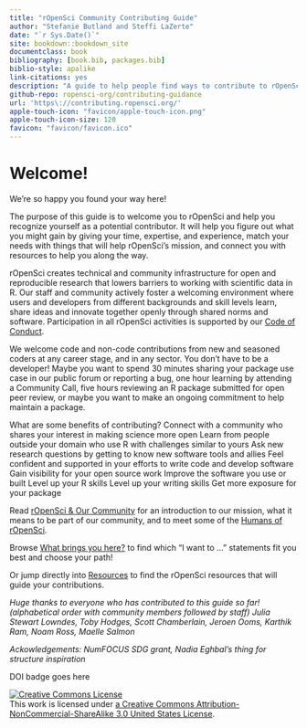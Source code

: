 ```yaml
--- 
title: "rOpenSci Community Contributing Guide"
author: "Stefanie Butland and Steffi LaZerte"
date: "`r Sys.Date()`"
site: bookdown::bookdown_site
documentclass: book
bibliography: [book.bib, packages.bib]
biblio-style: apalike
link-citations: yes
description: "A guide to help people find ways to contribute to rOpenSci"
github-repo: ropensci-org/contributing-guidance
url: 'https\://contributing.ropensci.org/'
apple-touch-icon: "favicon/apple-touch-icon.png"
apple-touch-icon-size: 120
favicon: "favicon/favicon.ico"
---
```

# Welcome! {-}

We’re so happy you found your way here!

The purpose of this guide is to welcome you to rOpenSci and help you recognize yourself as a potential contributor. It will help you figure out what you might gain by giving your time, expertise, and experience, match your needs with things that will help rOpenSci’s mission, and connect you with resources to help you along the way. 

rOpenSci creates technical and community infrastructure for open and reproducible research that lowers barriers to working with scientific data in R. Our staff and community actively foster a welcoming environment where users and developers from different backgrounds and skill levels learn, share ideas and innovate together openly through shared norms and software. Participation in all rOpenSci activities is supported by our [Code of Conduct](#conduct).

We welcome code and non-code contributions from new and seasoned coders at any career stage, and in any sector. You don’t have to be a developer! Maybe you want to spend 30 minutes sharing your package use case in our public forum or reporting a bug, one hour learning by attending a Community Call, five hours reviewing an R package submitted for open peer review, or maybe you want to make an ongoing commitment to help maintain a package.

What are some benefits of contributing?
Connect with a community  who shares your interest in making science more open
Learn from people outside your domain who use R with challenges similar to yours
Ask new research questions by getting to know new software tools and allies
Feel confident and supported in your efforts to write code and develop software
Gain visibility for your open source work
Improve the software you use or built
Level up your R skills
Level up your writing skills
Get more exposure for your package

Read [rOpenSci & Our Community](#intro) for an introduction to our mission, what it means to be part of our community, and to meet some of the [Humans of rOpenSci](#humans).

Browse [What brings you here?](#motivations) to find which “I want to …” statements fit you best and choose your path! 

Or jump directly into [Resources](#resources) to find the rOpenSci resources that will guide your contributions.


_Huge thanks to everyone who has contributed to this guide so far! (alphabetical order with community members followed by staff) Julia Stewart Lowndes, Toby Hodges, Scott Chamberlain, Jeroen Ooms, Karthik Ram, Noam Ross, Maelle Salmon_

_Ackowledgements: NumFOCUS SDG grant, Nadia Eghbal’s thing for structure inspiration_

DOI badge goes here

<a rel="license" href="https://creativecommons.org/licenses/by-nc-sa/3.0/us/"><img alt="Creative Commons License" style="border-width:0" src="https://i.creativecommons.org/l/by-nc-sa/3.0/us/88x31.png" /></a><br /> This work is licensed under [a Creative Commons Attribution-NonCommercial-ShareAlike 3.0 United States License](https://creativecommons.org/licenses/by-nc-sa/3.0/us/).
